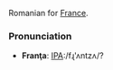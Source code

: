 Romanian for [[France]].

===Pronunciation===
*'''Franţa''': [[Pronunciation guide|IPA]]:/fɻ'ʌntzʌ/?